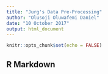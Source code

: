 ```yaml
---
title: "Jurg's Data Pre-Processing"
author: "Olusoji Oluwafemi Daniel"
date: "10 October 2017"
output: html_document
---
```


```r
knitr::opts_chunk$set(echo = FALSE)
```

## R Markdown

